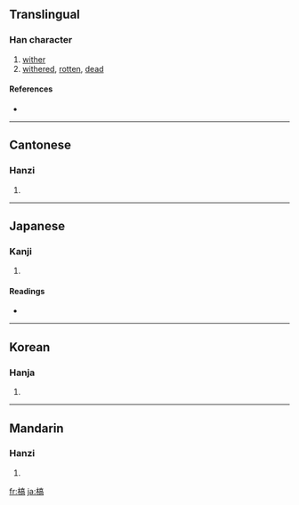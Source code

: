 ==Translingual==

===Han character===
{{Han char|rn=75|rad=木|as=10|sn=14|four=4092<sub>7</sub>|canj=木卜口月 (DYRB)}}

# [[wither]]
# [[withered]], [[rotten]], [[dead]]

====References====
* {{Han ref|kx=0545.170|dkj=15300|dj=0933.080|hdz=21267.080|uh=69C1|ud=27073|bh=BA60|bd=47712}}

----

==Cantonese==

===Hanzi===
{{yue-hanzi|jyut=|y=gou2}}

# {{defn|Cantonese}}

----

==Japanese==

===Kanji===
{{ja-kanji|grade=|rs=木10}}

# {{defn|Japanese}}

====Readings====
* {{ja-readings|on=[[こう]] (kō)|kun=[[かれる]] (kareru)}}

----

==Korean==

===Hanja===
{{ko-hanja|hangeul=고|eumhun=|rv=go|mr=ko|y=ko}}

# {{defn|Korean}}

----

==Mandarin==

===Hanzi===
{{cmn-hanzi|pin=[[gāo]] ([[gao1]]), [[gǎo]] ([[gao3]]), [[kào]] ([[kao4]])|wg=kao<sup>1</sup>, kao<sup>3</sup>, k'ao<sup>4</sup>}}

# {{defn|Mandarin}}

[[fr:槁]]
[[ja:槁]]
